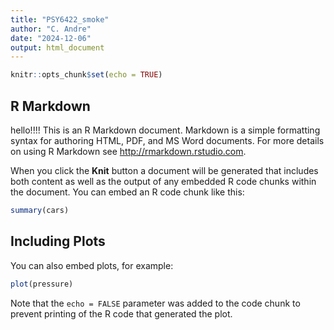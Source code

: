 ```yaml
---
title: "PSY6422_smoke"
author: "C. Andre"
date: "2024-12-06"
output: html_document
---
```


```r
knitr::opts_chunk$set(echo = TRUE)
```

## R Markdown

hello!!!!
This is an R Markdown document. Markdown is a simple formatting syntax for authoring HTML, PDF, and MS Word documents. For more details on using R Markdown see <http://rmarkdown.rstudio.com>.

When you click the **Knit** button a document will be generated that includes both content as well as the output of any embedded R code chunks within the document. You can embed an R code chunk like this:

```r
summary(cars)
```

## Including Plots

You can also embed plots, for example:

```r
plot(pressure)
```

Note that the `echo = FALSE` parameter was added to the code chunk to prevent printing of the R code that generated the plot.
